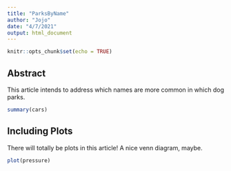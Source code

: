 ```yaml
---
title: "ParksByName"
author: "Jojo"
date: "4/7/2021"
output: html_document
---
```


```r
knitr::opts_chunk$set(echo = TRUE)
```

## Abstract

This article intends to address which names are more common in which dog parks.

```r
summary(cars)
```

## Including Plots

There will totally be plots in this article! A nice venn diagram, maybe.

```r
plot(pressure)
```
